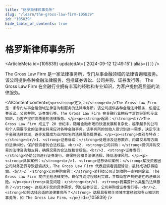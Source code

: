 ```yaml
---
title: "格罗斯律师事务所"
slug: "/learn/the-gross-law-firm-105839"
id: "105839"
hide_table_of_contents: true
---
```



# 格罗斯律师事务所

<ArticleMeta id={105839} updatedAt={'2024-09-12 12:49:15'} alias={`[]`} />
<div className='border-solid border-b border-t-0 my-4 border-[var(--ifm-color-gray-300)]' />

The Gross Law Firm 是一家法律事务所，专门从事金融领域的法律咨询和服务。该公司提供各种金融法律服务，包括证券诉讼、公司并购、证券发行等。 The Gross Law Firm 在金融行业拥有丰富的经验和专业知识，为客户提供高质量的法律服务。

<AIContent content={`<p><strong>定义：</strong><br/>The Gross Law Firm 是一家专门从事金融领域法律咨询和服务的法律事务所。该公司提供各种金融法律服务，包括证券诉讼、公司并购、证券发行等。The Gross Law Firm 在金融行业拥有丰富的经验和专业知识，为客户提供高质量的法律服务。</p><p><strong>起源：</strong><br/>The Gross Law Firm 成立于 20 世纪末，随着金融市场的快速发展和复杂化，越来越多的公司和个人需要专业的法律支持来应对各种金融事务。该事务所的创始人意识到这一需求，决定专注于金融法律领域，逐步发展成为业内知名的法律服务提供者。</p><p><strong>类别与特点：</strong><br/>1. <strong>证券诉讼：</strong>处理涉及证券欺诈、内幕交易等方面的法律纠纷，保护投资者的合法权益。<br/>2. <strong>公司并购：</strong>提供并购交易的法律咨询和支持，确保交易的合法性和合规性。<br/>3. <strong>证券发行：</strong>协助公司进行证券发行，确保符合相关法律法规，降低法律风险。</p><p><strong>具体案例：</strong><br/>1. <strong>证券诉讼案例：</strong>某投资者因公司财务造假导致投资损失，The Gross Law Firm 代表投资者提起诉讼，最终成功获得赔偿。<br/>2. <strong>公司并购案例：</strong>某科技公司计划收购一家初创企业，The Gross Law Firm 提供全程法律支持，确保并购过程顺利完成，并帮助客户规避潜在的法律风险。</p><p><strong>常见问题：</strong><br/>1. <strong>我需要什么类型的法律服务？</strong> 这取决于您的具体需求，例如证券诉讼、公司并购或证券发行等。<br/>2. <strong>如何选择合适的法律事务所？</strong> 选择具有相关领域丰富经验和专业知识的事务所，如 The Gross Law Firm。</p>`} id={105839} />
